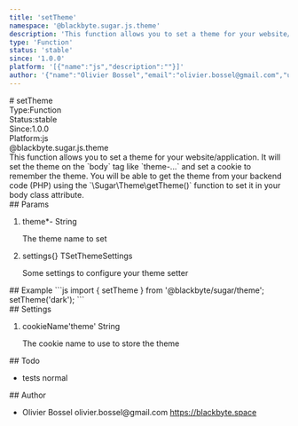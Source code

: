 ```yaml
---
title: 'setTheme'
namespace: '@blackbyte.sugar.js.theme'
description: 'This function allows you to set a theme for your website/application. It will set the theme on the `body` tag like `theme-...` and set a cookie to remember the theme. You will be able to get the theme from your backend code (PHP) using the `\Sugar\Theme\getTheme()` function to set it in your body class attribute.'
type: 'Function'
status: 'stable'
since: '1.0.0'
platform: '[{"name":"js","description":""}]'
author: '{"name":"Olivier Bossel","email":"olivier.bossel@gmail.com","url":"https://blackbyte.space"}'
---
```

<div class="docmap -mdx">
# setTheme
<div class="docmap_metas">
<div class="docmap_type"><span class="docmap_type-label">Type:</span><span class="docmap_type-value">Function</span></div>
<div class="docmap_status"><span class="docmap_status-label">Status:</span><span class="docmap_status-value -stable">stable</span></div>
<div class="docmap_since"><span class="docmap_since-label">Since:</span><span class="docmap_since-value">1.0.0</span></div>
<div class="docmap_platform"><span class="docmap_platform-label">Platform:</span><span class="docmap_platform-value -js">js</span></div>
</div>
<div class="docmap_namespace">@blackbyte.sugar.js.theme</div>
<div class="docmap_description typo-lead typo-format">
This function allows you to set a theme for your website/application.
It will set the theme on the `body` tag like `theme-...` and set a cookie to remember the theme.
You will be able to get the theme from your backend code (PHP) using the `\Sugar\Theme\getTheme()` function
to set it in your body class attribute.
</div>
<div class="docmap_params">
## Params
<ol class="docmap_list">
<li class="docmap_item">
<span class="docmap_name">theme<span class="docmap_required">*</span></span><span class="docmap_default">-</span> <span class="docmap_type">String</span>
<p class="docmap_description">The theme name to set</p>
</li>
<li class="docmap_item">
<span class="docmap_name">settings</span><span class="docmap_default">&lcub;&rcub;</span> <span class="docmap_type">TSetThemeSettings</span>
<p class="docmap_description">Some settings to configure your theme setter</p>
</li>
</ol>
</div>
<div class="docmap_examples">
## Example
<s-code language="js" header>
```js
import { setTheme } from '@blackbyte/sugar/theme';
setTheme('dark');
```
</s-code>
</div>
<div class="docmap_settings">
## Settings
<ol class="docmap_list">
<li class="docmap_item">
<span class="docmap_name">cookieName</span><span class="docmap_default">&apos;theme&apos;</span> <span class="docmap_type">String</span>
<p class="docmap_description">The cookie name to use to store the theme</p>
</li>
</ol>
</div>
<div class="docmap_todo">
## Todo
<ul class="docmap_list">
<li class="docmap_item">
<span class="docmap_description">tests</span>
<span class="docmap_priority -normal">normal</span>
</li>
</ul>
</div>
<div class="docmap_author">
## Author
<ul class="docmap_list">
<li class="docmap_item">
<span class="docmap_name">Olivier Bossel</span>
<span class="docmap_email">olivier.bossel@gmail.com</span>
<a href="https://blackbyte.space" target="_blank" class="docmap_url">https://blackbyte.space</a>
</li>
</ul>
</div>
</div>